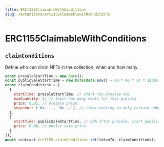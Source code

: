 ```yaml
---
title: ERC1155ClaimableWithConditions
slug: /extensions/erc1155claimablewithconditions
---
```


# ERC1155ClaimableWithConditions

## `claimConditions`

Define who can claim NFTs in the collection, when and how many.

```javascript
const presaleStartTime = new Date();
const publicSaleStartTime = new Date(Date.now() + 60 * 60 * 24 * 1000);
const claimConditions = [
  {
    startTime: presaleStartTime, // start the presale now
    maxQuantity: 2, // limit how many mints for this presale
    price: 0.01, // presale price
    snapshot: ['0x...', '0x...'], // limit minting to only certain addresses
  },
  {
    startTime: publicSaleStartTime, // 24h after presale, start public sale
    price: 0.08, // public sale price
  }
]);
await contract.erc1155.claimConditions.set(tokenId, claimConditions);
```
